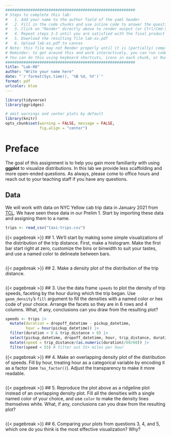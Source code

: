 ```yaml
---
#########################################################
# Steps to complete this lab:
#   1. Add your name to the author field of the yaml header
#   2. Fill in the code chunks and use inline code to answer the questions 
#   3. Click on "Render" directly above to render output (or Ctrl/Cmd-Shift-K)
#   4. Repeat steps 2-3 until you are satisfied with the final product
#   5. Download the resulting file lab-xx.pdf
#   6. Upload lab-xx.pdf to canvas
# Note: this file may not Render properly until it is (partially) completed
# Reminder: to get around this and work interactively, you can run code chunks on their own
# You can do this using keyboard shortcuts, icons in each chunk, or Run at the top right of this pane
#########################################################
title: "Lab-08"
author: "Write your name here"
date: "`r format(Sys.time(), '%B %d, %Y')`"
format: pdf
urlcolor: blue
---
```


```r
library(tidyverse)
library(ggridges)

# omit warnings and center plots by default
library(knitr)
opts_chunk$set(warning = FALSE, message = FALSE,
               fig.align = "center")
```

# Preface

The goal of this assignment is to help you gain more familiarity with using **ggplot** to visualize distributions. In this lab we provide less scaffolding and more open-ended questions. As always, please come to office hours and reach out to your teaching staff if you have any questions.

## Data

We will work with data on NYC Yellow cab trip data in January 2021 from [TCL](https://www.nyc.gov/site/tlc/about/tlc-trip-record-data.page). We have seen these data in our Prelim 1. Start by importing these data and assigning them to a name.
```r
trips <- read_csv("taxi-trips.csv") 
```


{{< pagebreak >}}
## 1. We'll start by making some simple visualizations of the distribution of the trip distance. First, make a histogram. Make the first bar start right at zero, customize the bins or binwidth to suit your tastes, and use a named color to delineate between bars. 

```r

```


{{< pagebreak >}}
## 2. Make a density plot of the distribution of the trip distance.

```r

```


{{< pagebreak >}}
## 3. Use the data frame `speeds` to plot the density of trip speeds, faceting by the hour during which the trip began. Use `geom_density`'s `fill` argument to fill the densities with a named color or hex code of your choice. Arrange the facets so they are in 6 rows and 4 columns. What, if any, conclusions can you draw from the resulting plot?
<!-- Note: We provided some code that calculates the speed and hour of day during which each trip originated, because we haven't had time to cover working with dates and times yet. On future assignments you may be expected to do similar operations and calculations without being provided answers. -->

```r
speeds <- trips |> 
  mutate(duration = dropoff_datetime - pickup_datetime,
         hour = hour(pickup_datetime)) |> 
  filter(duration > 0 & trip_distance > 0) |> 
  select(pickup_datetime, dropoff_datetime, hour, trip_distance, duration) |> 
  mutate(speed = trip_distance/(as.numeric(duration)/60/60)) |> 
  filter(speed < 55) # filter out 55+ miles per hour


```


{{< pagebreak >}}
## 4. Make an overlapping density plot of the distribution of speeds. Fill by hour, treating hour as a categorical variable by encoding it as a factor (see `?as_factor()`). Adjust the transparency to make it more readable.
```r

```


{{< pagebreak >}}
## 5. Reproduce the plot above as a ridgeline plot instead of an overlapping density plot. Fill all the densities with a single named color of your choice, and use `color` to make the density lines themselves white. What, if any, conclusions can you draw from the resulting plot?

```r

```



{{< pagebreak >}}
## 6. Comparing your plots from questions 3, 4, and 5, which one do you think is the most effective visualization? Why?

